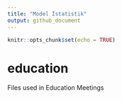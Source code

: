```yaml
---
title: "Model İstatistik"
output: github_document
---
```


```r
knitr::opts_chunk$set(echo = TRUE)
```

# education

Files used in Education Meetings
